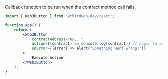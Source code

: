 Callback function to be run when the contract method call fails.

```jsx
import { Web3Button } from "@thirdweb-dev/react";

function App() {
	return (
		<Web3Button
			contractAddress="0x..."
			action={(contract) => console.log(contract)} // Logic to execute when clicked
			onError={(error) => alert("Something went wrong!")}
		>
			Execute Action
		</Web3Button>
	);
}
```
